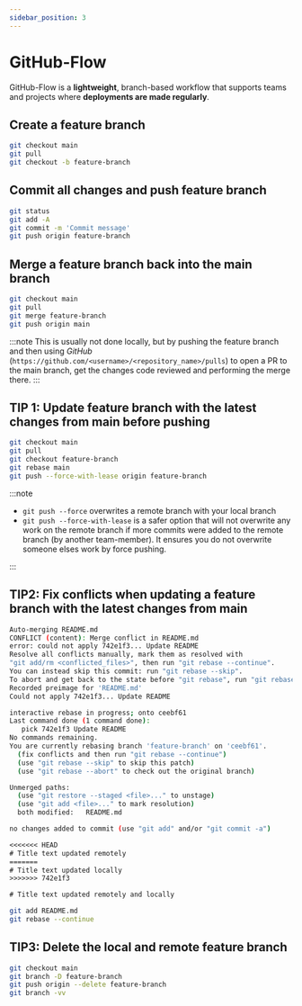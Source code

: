 ```yaml
---
sidebar_position: 3
---
```


# GitHub-Flow

GitHub-Flow is a **lightweight**, branch-based workflow that supports teams and projects where **deployments are made regularly**.

## Create a feature branch

```bash
git checkout main
git pull
git checkout -b feature-branch
```

## Commit all changes and push feature branch

```bash
git status
git add -A
git commit -m 'Commit message'
git push origin feature-branch
```

## Merge a feature branch back into the main branch

```bash
git checkout main
git pull
git merge feature-branch
git push origin main
```

:::note
This is usually not done locally, but by pushing the feature branch and then using _GitHub_ (`https://github.com/<username>/<repository_name>/pulls`) to open a PR to the main branch, get the changes code reviewed and performing the merge there.
:::

## TIP 1: Update feature branch with the latest changes from main before pushing

```bash
git checkout main
git pull
git checkout feature-branch
git rebase main
git push --force-with-lease origin feature-branch
```

:::note

- `git push --force` overwrites a remote branch with your local branch
- `git push --force-with-lease` is a safer option that will not overwrite any work on the remote branch if more commits were added to the remote branch (by another team-member). It ensures you do not overwrite someone elses work by force pushing.

:::

## TIP2: Fix conflicts when updating a feature branch with the latest changes from main

```bash title="$ git rebase main" {2}
Auto-merging README.md
CONFLICT (content): Merge conflict in README.md
error: could not apply 742e1f3... Update README
Resolve all conflicts manually, mark them as resolved with
"git add/rm <conflicted_files>", then run "git rebase --continue".
You can instead skip this commit: run "git rebase --skip".
To abort and get back to the state before "git rebase", run "git rebase --abort".
Recorded preimage for 'README.md'
Could not apply 742e1f3... Update README
```

```bash title="$ git status" {10,13}
interactive rebase in progress; onto ceebf61
Last command done (1 command done):
   pick 742e1f3 Update README
No commands remaining.
You are currently rebasing branch 'feature-branch' on 'ceebf61'.
  (fix conflicts and then run "git rebase --continue")
  (use "git rebase --skip" to skip this patch)
  (use "git rebase --abort" to check out the original branch)

Unmerged paths:
  (use "git restore --staged <file>..." to unstage)
  (use "git add <file>..." to mark resolution)
  both modified:   README.md

no changes added to commit (use "git add" and/or "git commit -a")
```

```txt title="$ cat README.md (before fix)"
<<<<<<< HEAD
# Title text updated remotely
=======
# Title text updated locally
>>>>>>> 742e1f3
```

```txt title="$ cat README.md (after fix)"
# Title text updated remotely and locally
```

```bash
git add README.md
git rebase --continue
```

## TIP3: Delete the local and remote feature branch

```bash
git checkout main
git branch -D feature-branch
git push origin --delete feature-branch
git branch -vv
```
